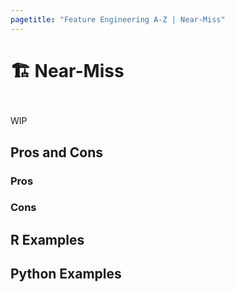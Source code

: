 ```yaml
---
pagetitle: "Feature Engineering A-Z | Near-Miss"
---
```


# 🏗️ Near-Miss {#sec-imbalenced-nearmiss}

::: {style="visibility: hidden; height: 0px;"}
## Near-Miss
:::

WIP

## Pros and Cons

### Pros

### Cons

## R Examples

## Python Examples

